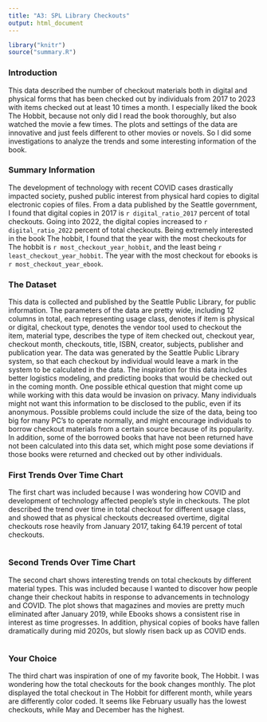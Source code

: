 ```yaml
---
title: "A3: SPL Library Checkouts"
output: html_document
---
```


```r
library("knitr")
source("summary.R")
```

### Introduction

This data described the number of checkout materials both in digital and 
physical forms that has been checked out by individuals from 2017 to 2023 with
items checked out at least 10 times a month.
I especially liked the book The Hobbit, because not only did I read the book
thoroughly, but also watched the movie a few times. The plots and settings of 
the data are innovative and just feels different to other movies or novels. So 
I did some investigations to analyze the trends and some interesting information
of the book.  

### Summary Information

The development of technology with recent COVID cases drastically impacted 
society, pushed public interest from physical hard copies to digital electronic 
copies of files. From a data published by the Seattle government, I found that 
digital copies in 2017 is `r digital_ratio_2017` percent of total checkouts. 
Going into 2022, the digital copies increased to `r digital_ratio_2022` percent 
of total checkouts. Being extremely interested in the book The hobbit, I found 
that the year with the most checkouts for The hobbit is 
`r most_checkout_year_hobbit`, and the least being 
`r least_checkout_year_hobbit`. The year with the most checkout for ebooks is `r most_checkout_year_ebook`.

### The Dataset

This data is collected and published by the Seattle Public Library, 
for public information. The parameters of the data are pretty wide, including 
12 columns in total, each representing usage class, denotes if item is physical 
or digital, checkout type, denotes the vendor tool used to checkout the item, 
material type, describes the type of item checked out, checkout year, checkout 
month, checkouts, title, ISBN, creator, subjects, publisher and publication 
year. The data was generated by the Seattle Public Library system, so that 
each checkout by individual would leave a mark in the system to be calculated 
in the data. The inspiration for this data includes better logistics modeling, 
and predicting books that would be checked out in the coming month. One 
possible ethical question that might come up while working with this data 
would be invasion on privacy. Many individuals might not want this information 
to be disclosed to the public, even if its anonymous. Possible problems could 
include the size of the data, being too big for many PC's to operate normally, 
and might encourage individuals to borrow checkout materials from a certain 
source because of its popularity. In addition, some of the borrowed books that 
have not been returned have not been calculated into this data set, which might 
pose some deviations if those books were returned and checked out by other 
individuals. 

### First Trends Over Time Chart

The first chart was included because I was wondering how COVID and development 
of technology affected people's style in checkouts. The plot described the 
trend over time in total checkout for different usage class, and showed that 
as physical checkouts decreased overtime, digital checkouts rose heavily from 
January 2017, taking 64.19 percent of total checkouts.

```r
```

### Second Trends Over Time Chart

The second chart shows interesting trends on total checkouts by different 
material types. This was included because I wanted to discover how people change 
their checkout habits in response to advancements in technology and COVID. The 
plot shows that magazines and movies are pretty much eliminated after January 
2019, while Ebooks shows a consistent rise in interest as time progresses. 
In addition, physical copies of books have fallen dramatically during mid 2020s,
but slowly risen back up as COVID ends.

```r
```

### Your Choice

The third chart was inspiration of one of my favorite book, The Hobbit. 
I was wondering how the total checkouts for the book changes monthly. 
The plot displayed the total checkout in The Hobbit for 
different month, while years are differently color coded. It seems like 
February usually has the lowest checkouts, while May and December has the 
highest.

```r
```


